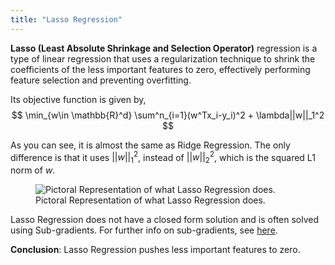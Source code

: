 ```yaml
---
title: "Lasso Regression"
---
```


**Lasso (Least Absolute Shrinkage and Selection Operator)** regression is a type of linear regression that uses a regularization technique to shrink the coefficients of the less important features to zero, effectively performing feature selection and preventing overfitting.

Its objective function is given by,
$$
\min_{w\in \mathbb{R}^d} \sum^n_{i=1}(w^Tx_i-y_i)^2 + \lambda||w||_1^2
$$

As you can see, it is almost the same as Ridge Regression. The only difference is that it uses $||w||_1^2$, instead of $||w||_2^2$, which is the squared L1 norm of $w$.

![Pictoral Representation of what Lasso Regression does.](../images/lasso_regression.png)

Lasso Regression does not have a closed form solution and is often solved using Sub-gradients. For further info on sub-gradients, see [here](https://see.stanford.edu/materials/lsocoee364b/01-subgradients_notes.pdf).

**Conclusion**: Lasso Regression pushes less important features to zero.